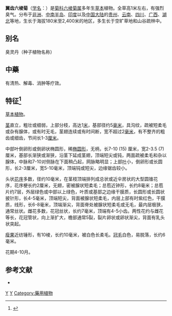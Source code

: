 {{Speciesbox 
| genus = Laggera
| species = crispata
| authority =  (Vahl) Hepper & J.R.I. Wood
|synonyms = ''Laggera pterodonta'' (DC.) Benth.
}}
'''翼齿六棱菊'''（[[学名|学名]]：{{lang|la|''Laggera crispata''}}）是[[菊科|菊科]][[六棱菊属|六棱菊属]]多年生[[草本|草本]]植物。全草高1米左右，有强烈臭气。分布于[[非洲|非洲]]、[[中南半岛|中南半岛]]、[[印度|印度]]以及[[中国大陆|中国大陆]]的[[贵州|贵州]]、[[云南|云南]]、[[四川|四川]]、[[广西|广西]]、[[湖北|湖北]]等地，生长于海拔180米至2,400米的地区，多生长于空旷草地和山谷疏林中。

== 别名 ==
臭灵丹（种子植物名称）

==中藥==
{{medical}}
有清热、解毒、消肿等疗效。

==特征<ref>{{Cite web|title=翼齿六棱菊 Laggera pterodonta (DC.) Benth.|url=http://db.kib.ac.cn/CNFlora/SearchResult.aspx?cpni=CPNI-178-35681|accessdate=2020-08-06|author=中科院昆明植物研究所|date=|format=|publisher=|language=中文}}</ref>==
[[草本植物|草本植物]]。

[[茎|茎]]直立，粗壮或细弱，上部分枝，高达1[[米_(单位)|米]]，基部径约5[[毫米|毫米]]，具沟纹，疏被短柔毛或杂有腺体，或有时无毛，茎翅连续或有时间断，宽不超过2[[毫米|毫米]]，有不整齐的粗齿或细齿，节间长1-3[[厘米|厘米]]。

中部叶倒卵形或倒卵状椭圆形，稀[[椭圆|椭圆形]]，无柄，长7-10 (15) 厘米，宽2-3.5 (7) 厘米，基部长渐狭或渐狭，沿茎下延成茎翅，顶端短尖或钝，两面疏被柔毛和杂以腺体，中脉和7-10对侧脉在下面稍凸起，网脉略明显；上部[[叶|叶]]小，倒卵形或长圆形，长2-3厘米，宽5-10毫米，顶端钝或短尖，边缘锯齿较小。

头状[[花序|花序]]多数，径约10毫米，在茎枝顶端排列成总状或近伞房状的大型圆锥花序，花序梗长约2厘米，无翅，密被腺状短柔毛；总苞近钟形，长约8毫米；总苞片约7层，外层绿色或中部以上绿色，叶质或基部之边缘干膜质，长圆形或长圆状披针形，长4-5毫米，顶端短尖，背面被腺状短柔毛，内层上部有时紫红色，干膜质，线形，长6-8毫米，顶端渐尖，背面脊处被腺状短柔毛或无毛，最内层极狭，通常丝状。雌花多数，花冠丝状，长约7毫米，顶端有4-5小齿。两性花约与雌花等长，花冠管状，向上渐扩大，檐部通常5裂，裂片卵状或卵状渐尖，背面有乳头状突起。

[[瘦果|瘦果]]近纺锤形，有10棱，长约10毫米，被白色长柔毛。[[冠毛|冠毛]]白色，易脱落，长约6毫米。

花期4-10月。

== 参考文献 ==
<div class="references-small">
* {{cite web| url =http://www.bioinfo.cn/db05/KmzwSpecies.php?action=view&id=4952| title =翼齿六棱菊| work =《中国高等植物数据库全库》| publisher =中国科学院微生物研究所| author =昆明植物研究所| accessdate =2009-02-25}}{{dead link|date=2018年4月 |bot=InternetArchiveBot |fix-attempted=yes }}
</div>
{{Taxonbar}}

[[Category:六棱菊属|Y]]
[[Category:中草藥|Y]]
[[Category:藥用植物|Category:藥用植物]]